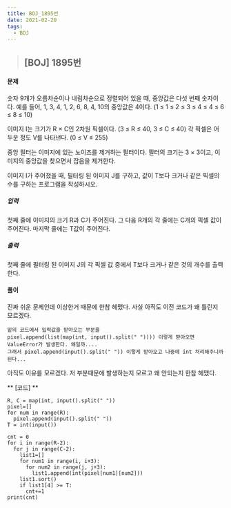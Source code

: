 ```yaml
---
title: BOJ_1895번
date: 2021-02-20
tags:
  - BOJ
---
```


> ## [BOJ] 1895번 

#### 문제
숫자 9개가 오름차순이나 내림차순으로 정렬되어 있을 때, 중앙값은 다섯 번째 숫자이다. 예를 들어, 1, 3, 4, 1, 2, 6, 8, 4, 10의 중앙값은 4이다. (1 ≤ 1 ≤ 2 ≤ 3 ≤ 4 ≤ 4 ≤ 6 ≤ 8 ≤ 10)

이미지 I는 크기가 R × C인 2차원 픽셀이다. (3 ≤ R ≤ 40, 3 ≤ C ≤ 40) 각 픽셀은 어두운 정도 V를 나타낸다. (0 ≤ V ≤ 255)

중앙 필터는 이미지에 있는 노이즈를 제거하는 필터이다. 필터의 크기는 3 × 3이고, 이미지의 중앙값을 찾으면서 잡음을 제거한다.

이미지 I가 주어졌을 때, 필터링 된 이미지 J를 구하고, 값이 T보다 크거나 같은 픽셀의 수를 구하는 프로그램을 작성하시오.


##### 입력
첫째 줄에 이미지의 크기 R과 C가 주어진다. 그 다음 R개의 각 줄에는 C개의 픽셀 값이 주어진다. 마지막 줄에는 T값이 주어진다.
##### 출력
첫째 줄에 필터링 된 이미지 J의 각 픽셀 값 중에서 T보다 크거나 같은 것의 개수를 출력한다.
#### **풀이**

진짜 쉬운 문제인데 이상한거 때문에 한참 헤맸다.
사실 아직도 이전 코드가 왜 틀린지 모르겠다.

    밑의 코드에서 입력값을 받아오는 부분을 
    pixel.append(list(map(int, input().split(" ")))) 이렇게 받아오면 ValueError가 발생한다. 왜일까....
    그래서 pixel.append(input().split(" ")) 이렇게 받아오고 나중에 int 처리해주니까 된다...

아직도 이유를 모르겠다.
저 부분때문에 발생하는지 모르고 왜 안되는지 한참 헤맸다.



** [코드] **

    R, C = map(int, input().split(" "))
    pixel=[]
    for num in range(R):
      pixel.append(input().split(" "))
    T = int(input())

    cnt = 0 
    for i in range(R-2):
      for j in range(C-2):
        list1=[]
        for num1 in range(i, i+3):
          for num2 in range(j, j+3):
            list1.append(int(pixel[num1][num2]))
        list1.sort()
        if list1[4] >= T:
          cnt+=1
    print(cnt)
